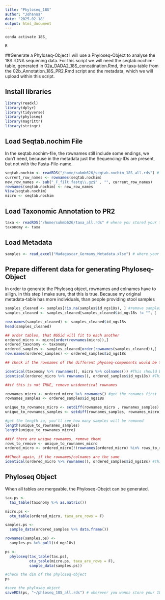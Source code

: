 ```yaml
---
title: "Phyloseq_18S"
author: "Johanna"
date: "2025-02-18"
output: html_document
---
```


```bash
conda activate 18S_

R
````

##Generate a Phyloseq-Object 
I will use a Phyloseq-Object to analyse the 18S rDNA sequening data. For this script we will need the seqtab.nochim-table, generated in 02a_DADA2_18S_concatination.Rmd, the taxa-table from the 02b_Annotation_18S_PR2.Rmd script and the metadata, which we will upload within this script. 

## Install libraries
```r
library(readxl)
library(dplyr) 
library(tidyverse) 
library(phyloseq) 
library(magrittr)
library(stringr) 
```

## Load Seqtab.nochim File
In the seqtab.nochim-file, the rownames still include some endings, we don't need, because in the metadata just the Sequencing-IDs are present, but not with the Fasta-File-name. 
```r
seqtab.nochim <- readRDS("/home/sukmb626/seqtab.nochim_18S_all.rds") # where you stored your seqtab.nochim
current_row_names <- rownames(seqtab.nochim)
new_row_names <- sub("_F_filt.fastq\\.gz$" , "", current_row_names)
rownames(seqtab.nochim) <- new_row_names
View(seqtab.nochim)
micro <- seqtab.nochim
```

## Load Taxonomic Annotation to PR2 
```r
taxa <- readRDS("/home/sukmb626/taxa_all.rds" # where you stored your taxonomic annotation to PR2
taxonomy <- taxa 
```


## Load Metadata 
```r
samples <- read_excel("Madagascar_Germany_Metadata.xlsx") # where your Metadata is stored 
```


## Prepare different data for generating Phyloseq-Object 
In order to generate the Phyloseq object, rownames and colnames have to allign. In this step I make sure, that this is true. Because my original metadata-table has more individuals, than people providing stool samples
```r

samples_cleaned <- samples[!is.na(samples$id_ngs18s), ] #remove samples, that don't have a id_ngs_18S
samples_cleaned <- samples_cleaned[samples_cleaned$id_ngs18s != "", ]

row.names(samples_cleaned) <- samples_cleaned$id_ngs18s
head(samples_cleaned)

## order tables, that NGSid will fit to each another
ordered_micro <- micro[order(rownames(micro)),]
ordered_taxonomy <- taxonomy
ordered_samples <- samples_cleaned[order(rownames(samples_cleaned)),]
row.names(ordered_samples) <- ordered_samples$id_ngs18s

## check if the rownames of the different phyoseq-components would be the same

identical(taxonomy %>% rownames(), micro %>% colnames()) #This should be TRUE
identical(ordered_micro %>% rownames(), ordered_samples$id_ngs18s) #This should be TRUE

##if this is not TRUE, remove unidenntical rownames

rownames_micro <- ordered_micro %>% rownames() #get the ronames first
rownames_samples <- ordered_samples$id_ngs18s

unique_to_rownames_micro <- setdiff(rownames_micro , rownames_samples) ##compare the different rownames, and see which are "unique"
unique_to_rownames_samples <- setdiff(rownames_samples, rownames_micro)

#get the length so, you'll see how many samples will be removed
length(unique_to_rownames_samples)
length(unique_to_rownames_micro)

##if there are unique rownames, remove them! 
rows_to_remove <- unique_to_rownames_micro 
ordered_micro <- ordered_micro[!(rownames(ordered_micro) %in% rows_to_remove), ]

##Check again, if the rownames/colnames are the same
identical(ordered_micro %>% rownames(), ordered_samples$id_ngs18s) #This should be TRUE
````

## Phyloseq Object 
When all tables are mergeable, the Phyloseq-Obejct can be generated. 
```r
tax.ps <-
  tax_table(taxonomy %>% as.matrix())

micro.ps <-
  otu_table(ordered_micro, taxa_are_rows = F)

samples.ps <-
  sample_data(ordered_samples %>% data.frame())

rownames(samples.ps) <-
  samples.ps %>% pull(id_ngs18s)

ps <-
  phyloseq(tax_table(tax.ps),  
           otu_table(micro.ps, taxa_are_rows = F),
           sample_data(samples.ps))

#check the dim of the phyloseq-object 
ps

#save the phyloseq_object
saveRDS(ps, "~/phloseq_18S_all.rds") # wherever you wanna store your 18S_phyloseq-object
```


